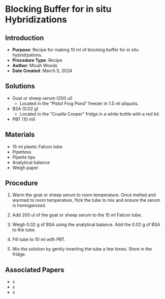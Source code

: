 # Blocking Buffer for in situ Hybridizations {#sec-recipe-blocking_buffer}

## Introduction

-   **Purpose**: Recipe for making 10 ml of blocking buffer for in situ hybridizations.
-   **Procedure Type**: Recipe
-   **Author**: Micah Woods
-   **Date Created**: March 5, 2024

## Solutions

-   Goat or sheep serum (200 ul)
    -   Located in the "Pistol Frog Pond" freezer in 1.5 ml aliquots.
-   BSA (0.02 g)
    -   Located in the "Cruella Cooper" fridge in a white bottle with a red lid.
-   PBT (10 ml)

## Materials

-   15 ml plastic Falcon tube
-   Pipettess
-   Pipette tips
-   Analytical balance
-   Weigh paper

## Procedure

1.  Warm the goat or sheep serum to room temperature. Once melted and warmed to room temperature, flick the tube to mix and ensure the serum is homogenized.

2.  Add 200 ul of the goat or sheep serum to the 15 ml Falcon tube.

3.  Weigh 0.02 g of BSA using the analytical balance. Add the 0.02 g of BSA to the tube.

4.  Fill tube to 10 ml with PBT.

5.  Mix the solution by gently inverting the tube a few times. Store in the fridge.

## Associated Papers

-   x
-   x
-   x
